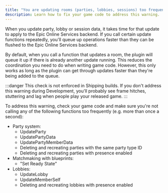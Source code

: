 ```yaml
---
title: "You are updating rooms (parties, lobbies, sessions) too frequently"
description: Learn how to fix your game code to address this warning.
---
```


When you update party, lobby or session data, it takes time for that update to apply to the Epic Online Services backend. If you call certain update functions repeatedly, you'll queue up operations faster than they can be flushed to the Epic Online Services backend.

By default, when you call a function that updates a room, the plugin will queue it up if there is already another update running. This reduces the coordination you need to do when writing game code. However, this only works as long as the plugin can get through updates faster than they're being added to the queue.

:::danger
This check is not enforced in Shipping builds. If you don't address this warning during Development, you'll probably see frame hitches, stuttering and lag when people play your released game.
:::

To address this warning, check your game code and make sure you're not calling any of the following functions too frequently (e.g. more than once a second):

- Party system:
  - UpdateParty
  - UpdatePartyData
  - UpdatePartyMemberData
  - Deleting and recreating parties with the same party type ID
  - Deleting and recreating parties with presence enabled
- Matchmaking with blueprints:
  - "Set Ready State"
- Lobbies:
  - UpdateLobby
  - UpdateMemberSelf
  - Deleting and recreating lobbies with presence enabled
